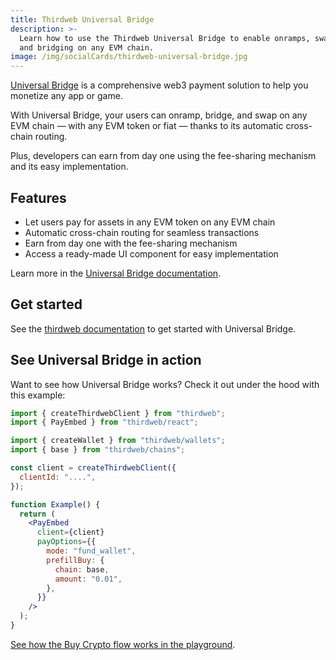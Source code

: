 ```yaml
---
title: Thirdweb Universal Bridge
description: >-
  Learn how to use the Thirdweb Universal Bridge to enable onramps, swapping,
  and bridging on any EVM chain.
image: /img/socialCards/thirdweb-universal-bridge.jpg
---
```


[Universal Bridge](https://thirdweb.com/connect/universal-bridge) is a comprehensive web3 payment 
solution to help you monetize any app or game.  

With Universal Bridge, your users can onramp, bridge, and swap on any EVM chain — with any EVM token 
or fiat — thanks to its automatic cross-chain routing.  

Plus, developers can earn from day one using the fee-sharing mechanism and its easy implementation.

## Features

- Let users pay for assets in any EVM token on any EVM chain  
- Automatic cross-chain routing for seamless transactions  
- Earn from day one with the fee-sharing mechanism  
- Access a ready-made UI component for easy implementation  

Learn more in the [Universal Bridge documentation](https://portal.thirdweb.com/connect/pay/overview).

## Get started

See the [thirdweb documentation](https://portal.thirdweb.com/connect/pay/get-started) to get started 
with Universal Bridge.

## See Universal Bridge in action

Want to see how Universal Bridge works? Check it out under the hood with this example:

```jsx
import { createThirdwebClient } from "thirdweb";
import { PayEmbed } from "thirdweb/react";

import { createWallet } from "thirdweb/wallets";
import { base } from "thirdweb/chains";

const client = createThirdwebClient({
  clientId: "....",
});

function Example() {
  return (
    <PayEmbed
      client={client}
      payOptions={{
        mode: "fund_wallet",
        prefillBuy: {
          chain: base,
          amount: "0.01",
        },
      }}
    />
  );
}

```

[See how the Buy Crypto flow works in the playground](https://playground.thirdweb.com/connect/pay).

